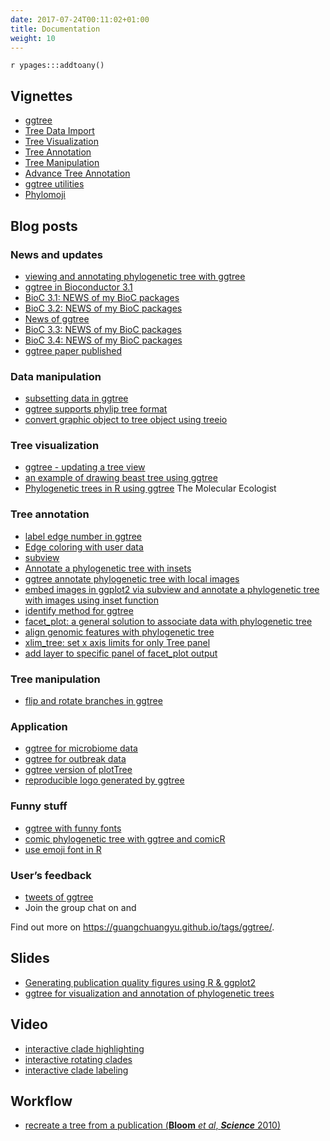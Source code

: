 ```yaml
---
date: 2017-07-24T00:11:02+01:00
title: Documentation
weight: 10
---
```


`r ypages:::addtoany()`


<link rel="stylesheet" href="https://guangchuangyu.github.io/css/font-awesome.min.css">

## <i class="fa fa-book"></i> Vignettes

+ [ggtree](https://bioconductor.org/packages/devel/bioc/vignettes/ggtree/inst/doc/ggtree.html)
+ [Tree Data Import](https://bioconductor.org/packages/devel/bioc/vignettes/ggtree/inst/doc/treeImport.html)
+ [Tree Visualization](https://bioconductor.org/packages/devel/bioc/vignettes/ggtree/inst/doc/treeVisualization.html)
+ [Tree Annotation](https://bioconductor.org/packages/devel/bioc/vignettes/ggtree/inst/doc/treeAnnotation.html)
+ [Tree Manipulation](https://bioconductor.org/packages/devel/bioc/vignettes/ggtree/inst/doc/treeManipulation.html)
+ [Advance Tree Annotation](https://bioconductor.org/packages/devel/bioc/vignettes/ggtree/inst/doc/advanceTreeAnnotation.html)
+ [ggtree utilities](https://bioconductor.org/packages/devel/bioc/vignettes/ggtree/inst/doc/ggtreeUtilities.html)
+ [Phylomoji](https://cran.r-project.org/web/packages/emojifont/vignettes/phylomoji.html)


## <i class="fa fa-wordpress"></i> Blog posts

### <i class="fa fa-angle-double-right"></i> News and updates

+ [viewing and annotating phylogenetic tree with ggtree](https://guangchuangyu.github.io/2014/12/viewing-and-annotating-phylogenetic-tree-with-ggtree)
+ [ggtree in Bioconductor 3.1](https://guangchuangyu.github.io/2015/01/ggtree-in-bioconductor-3.1)
+ [BioC 3.1: NEWS of my BioC packages](https://guangchuangyu.github.io/2015/04/bioc-31-news-of-my-bioc-packages)
+ [BioC 3.2: NEWS of my BioC packages](https://guangchuangyu.github.io/2015/10/bioc-32-news-of-my-bioc-packages)
+ [News of ggtree](https://guangchuangyu.github.io/2015/12/news-of-ggtree)
+ [BioC 3.3: NEWS of my BioC packages](https://guangchuangyu.github.io/2016/05/bioc-33-news-of-my-bioc-packages/)
+ [BioC 3.4: NEWS of my BioC packages](https://guangchuangyu.github.io/2016/10/bioc-34-news-of-my-bioc-packages)
+ [ggtree paper published](https://guangchuangyu.github.io/2016/08/ggtree-paper-published)

### <i class="fa fa-angle-double-right"></i> Data manipulation

+ [subsetting data in ggtree](https://guangchuangyu.github.io/2015/09/subsetting-data-in-ggtree)
+ [ggtree supports phylip tree format](https://guangchuangyu.github.io/2016/01/ggtree-supports-phylip-tree-format)
+ [convert graphic object to tree object using treeio](http://guangchuangyu.github.io/2017/01/convert-graphic-object-to-tree-object-using-treeio/)

### <i class="fa fa-angle-double-right"></i> Tree visualization

+ [ggtree - updating a tree view](https://guangchuangyu.github.io/2015/02/ggtree---updating-a-tree-view/)
+ [an example of drawing beast tree using ggtree](https://guangchuangyu.github.io/2015/04/an-example-of-drawing-beast-tree-using-ggtree)
+ [Phylogenetic trees in R using ggtree](http://www.molecularecologist.com/2017/02/phylogenetic-trees-in-r-using-ggtree/) <i class="fa fa-arrow-left"></i> The Molecular Ecologist

### <i class="fa fa-angle-double-right"></i> Tree annotation

+ [label edge number in ggtree](https://guangchuangyu.github.io/2016/01/label-edge-number-in-ggtree)
+ [Edge coloring with user data](http://guangchuangyu.github.io/2016/12/edge-coloring-with-user-data/)
+ [subview](https://guangchuangyu.github.io/2015/08/subview)
+ [Annotate a phylogenetic tree with insets](https://guangchuangyu.github.io/2016/01/annotate-a-phylogenetic-tree-with-insets)
+ [ggtree annotate phylogenetic tree with local images](https://guangchuangyu.github.io/2015/08/ggtree-annotate-phylogenetic-tree-with-local-images)
+ [embed images in ggplot2 via subview and annotate a phylogenetic tree with images using inset function](https://guangchuangyu.github.io/2016/03/embed-images-in-ggplot2-via-subview-and-annotate-a-phylogenetic-tree-with-images-using-inset-function)
+ [identify method for ggtree](https://guangchuangyu.github.io/2016/06/identify-method-for-ggtree)
+ [facet_plot: a general solution to associate data with phylogenetic tree](https://guangchuangyu.github.io/2016/10/facet_plot-a-general-solution-to-associate-data-with-phylogenetic-tree/)
+ [align genomic features with phylogenetic tree](https://guangchuangyu.github.io/2016/11/align-genomic-features-with-phylogenetic-tree/)
+ [xlim_tree: set x axis limits for only Tree panel](https://guangchuangyu.github.io/2016/10/xlim_tree-set-x-axis-limits-for-only-tree-panel/)
+ [add layer to specific panel of facet_plot output](https://guangchuangyu.github.io/2016/12/add-layer-to-specific-panel-of-facet_plot-output/)


### <i class="fa fa-angle-double-right"></i> Tree manipulation

+ [flip and rotate branches in ggtree](https://guangchuangyu.github.io/2015/07/flip-and-rotate-branches-in-ggtree)

### <i class="fa fa-angle-double-right"></i> Application

+ [ggtree for microbiome data](https://guangchuangyu.github.io/2016/09/ggtree-for-microbiome-data/)
+ [ggtree for outbreak data](https://guangchuangyu.github.io/2016/09/ggtree-for-outbreak-data/)
+ [ggtree version of plotTree](http://guangchuangyu.github.io/2016/12/ggtree-version-of-plottree/)
+ [reproducible logo generated by ggtree](https://guangchuangyu.github.io/2016/10/reproducible-logo-generated-by-ggtree)


### <i class="fa fa-angle-double-right"></i> Funny stuff

+ [ggtree with funny fonts](https://guangchuangyu.github.io/2015/06/ggtree-with-funny-fonts)
+ [comic phylogenetic tree with ggtree and comicR](https://guangchuangyu.github.io/2015/09/comic-phylogenetic-tree-with-ggtree-and-comicr)
+ [use emoji font in R](https://guangchuangyu.github.io/2015/12/use-emoji-font-in-r)

### <i class="fa fa-angle-double-right"></i> User's feedback

+ [tweets of ggtree](https://guangchuangyu.github.io/2016/02/tweets-of-ggtree)
+ Join the group chat on <a href="https://twitter.com/hashtag/ggtree"><i class="fa fa-twitter fa-lg"></i></a> and <a href="http://huati.weibo.com/k/ggtree"><i class="fa fa-weibo fa-lg"></i></a>

<i class="fa fa-hand-o-right"></i> Find out more on <https://guangchuangyu.github.io/tags/ggtree/>.

## <i class="fa fa-slideshare"></i> Slides

+ [Generating publication quality figures using R & ggplot2](https://guangchuangyu.github.io/presentation/2014-ggplot2/)
+ [ggtree for visualization and annotation of phylogenetic trees](https://guangchuangyu.github.io/presentation/2016-ggtree-chinar/)

## <i class="fa fa-youtube-play"></i> Video

+ [interactive clade highlighting](https://www.youtube.com/watch?v=KcF8Ec38mzI)
+ [interactive rotating clades](https://www.youtube.com/watch?v=lKNn4QlPO0E)
+ [interactive clade labeling](https://www.youtube.com/watch?v=SmcceRD_jxg)

## <i class="fa fa-gift"></i> Workflow

+ [recreate a tree from a publication (__Bloom__ *et al*, __*Science*__ 2010)](https://rpubs.com/gutijosh9430/124817)
